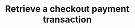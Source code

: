 ---
title: Retrieve a checkout payment transaction
openapi: get /api/v1/checkout/transaction/{transactionRef}
---